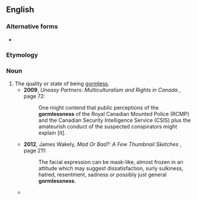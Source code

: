 ==English==

===Alternative forms===
* {{l|en|gaumlessness}} {{qualifier|rare}}

===Etymology===
{{suffix|gormless|ness|lang=en}}

===Noun===
{{en-noun|-}}

# The quality or state of being [[gormless]].
#* '''2009''', ''Uneasy Partners: Multiculturalism and Rights in Canada'' {{ISBN|1554587972}}, page 72:
#*: One might contend that public perceptions of the '''gormlessness''' of the Royal Canadian Mounted Police (RCMP) and the Canadian Security Intelligence Service (CSIS) plus the amateurish conduct of the suspected conspirators might explain [it].
#* '''2012''', James Wakely, ''Mad Or Bad?: A Few Thumbnail Sketches'' {{ISBN|147721481X}}, page 211:
#*: The facial expression can be mask-like, almost frozen in an attitude which may suggest dissatisfaction, surly sulkiness, hatred, resentment, sadness or possibly just general '''gormlessness'''.
#* {{quote-book|lang=en|author=Frank Key|authorlink=|title=Gravitas, Punctilio, Rectitude & Pippy Bag|year=2008|page=131|passage=Nevertheless he began to feel off colour and when, eventually, the venom reached his brain it had the effect of increasing, rather than alleviating, his '''gormlessness'''.}}
